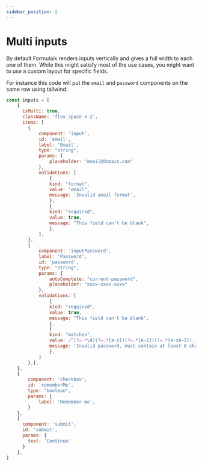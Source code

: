 ```yaml
---
sidebar_position: 2
---
```



# Multi inputs

By default Formulaik renders inputs vertically and gives a full width to each one of them. 
While this might satisfy most of the use cases, you might want to use a custom layout for specific fields.

For instance this code will put the `email` and `password` components on the same row using tailwind:

```js
const inputs = [
    {
      isMulti: true,
      className: 'flex space-x-2',
      items: [
        {
            component: 'input',
            id: 'email',
            label: 'Email',
            type: "string",
            params: {        
                placeholder: "email@domain.com"
            },
            validations: [
                {
                kind: "format",
                value: "email",
                message: 'Invalid email format',
                },
                {
                kind: "required",
                value: true,
                message: "This field can't be blank",
                },
            ],
        },
        {
            component: 'inputPassword',
            label: 'Password',
            id: 'password',
            type: "string",
            params: {
                autoComplete: "current-password",
                placeholder: "xxxx-xxxx-xxxx"
            },
            validations: [
                {
                kind: "required",
                value: true,
                message: "This field can't be blank",
                },
                {
                kind: "matches",
                value: /^(?=.*\d)(?=.*[a-z])(?=.*[A-Z])(?=.*[a-zA-Z]).{8,}$/,
                message: 'Invalid password, must contain at least 8 characters and at most 18 characters',
                },
            ]
        },],
    },
    {
        component: 'checkbox',        
        id: 'rememberMe',
        type: "boolean",
        params: {
            label: 'Remember me',
        }
    },
    {
      component: 'submit',
      id: 'submit',
      params: {
        text: 'Continue'
      }
    },
]
```